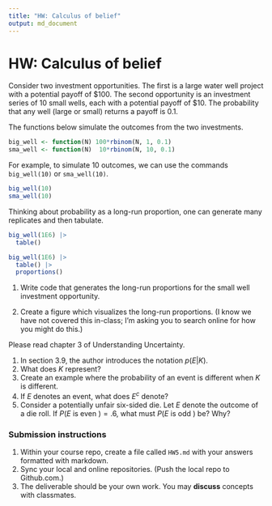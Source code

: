 ```yaml
---
title: "HW: Calculus of belief"
output: md_document
---
```


# HW: Calculus of belief

Consider two investment opportunities.  The first is a large water well project with a potential payoff of $100.  The second opportunity is an investment series of 10 small wells, each with a potential payoff of $10.  The probability that any well (large or small) returns a payoff is 0.1.

The functions below simulate the outcomes from the two investments.

```r
big_well <- function(N) 100*rbinom(N, 1, 0.1)
sma_well <- function(N)  10*rbinom(N, 10, 0.1)
```

For example, to simulate 10 outcomes, we can use the commands `big_well(10)` or `sma_well(10)`.

```r
big_well(10)
sma_well(10)
```

Thinking about probability as a long-run proportion, one can generate many replicates and then tabulate.

```r
big_well(1E6) |> 
  table() 

big_well(1E6) |>
  table() |>
  proportions()
```

1. Write code that generates the long-run proportions for the small well investment opportunity.

1. Create a figure which visualizes the long-run proportions.  (I know we have not covered this in-class; I'm asking you to search online for how you might do this.)

Please read chapter 3 of Understanding Uncertainty.

1. In section 3.9, the author introduces the notation $p(E|K)$. 
  1. What does $K$ represent?  
  1. Create an example where the probability of an event is different when $K$ is different.
1. If $E$ denotes an event, what does $E^c$ denote?
1. Consider a potentially unfair six-sided die.  Let $E$ denote the outcome of a die roll.  If $P(E$ is even $) = .6$, what must $P(E$ is odd $)$ be?  Why?

### Submission instructions

1.  Within your course repo, create a file called `HW5.md` with your answers formatted with markdown.
1. Sync your local and online repositories.  (Push the local repo to Github.com.)
1.  The deliverable should be your own work.  You may **discuss**
    concepts with classmates.

